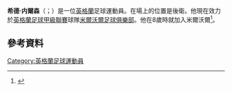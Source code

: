 '''希德·内爾森'''（{{lang-en|Sid Nelson}}；{{bd|1996年|1月1日}}）是一位[[英格蘭|英格蘭]]足球運動員。在場上的位置是後衛。他現在效力於[[英格蘭足球甲級聯賽|英格蘭足球甲級聯賽]]球隊[[米爾沃爾足球俱樂部|米爾沃爾足球俱樂部]]。他在8歲時就加入米爾沃爾<ref name = "dream">{{cite web|url=http://www.millwallfc.co.uk/news/article/sid-nelson-on-achieving-his-boyhood-dream-2171388.aspx|title=Sid Nelson: Boyhood dream fulfilled|date=29 December 2014|accessdate=2 January 2015|publisher=Millwall F.C.|archive-date=2016-03-03|archive-url=https://web.archive.org/web/20160303234142/http://www.millwallfc.co.uk/news/article/sid-nelson-on-achieving-his-boyhood-dream-2171388.aspx|dead-url=no}}</ref>。
==參考資料==
{{Reflist}}

{{DEFAULTSORT:Nelson, Sid}}
[[Category:英格蘭足球運動員|Category:英格蘭足球運動員]]

{{Sport-bio-stub}}